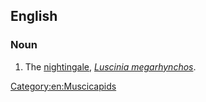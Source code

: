 ==English==

===Noun===
{{en-noun}}

# The [[nightingale]], ''[[Luscinia megarhynchos]]''.

[[Category:en:Muscicapids]]